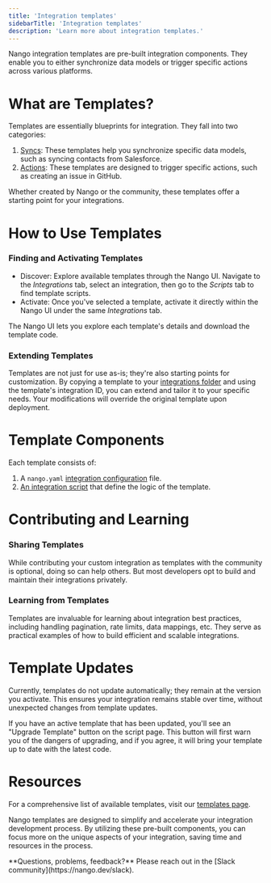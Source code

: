 ```yaml
---
title: 'Integration templates'
sidebarTitle: 'Integration templates'
description: 'Learn more about integration templates.'
---
```


Nango integration templates are pre-built integration components. They enable you to either synchronize data models or trigger specific actions across various platforms.

# What are Templates?

Templates are essentially blueprints for integration. They fall into two categories:

1. [Syncs](/understand/concepts/syncs): These templates help you synchronize specific data models, such as syncing contacts from Salesforce.
2. [Actions](/understand/concepts/actions): These templates are designed to trigger specific actions, such as creating an issue in GitHub.

Whether created by Nango or the community, these templates offer a starting point for your integrations.

# How to Use Templates

### Finding and Activating Templates

- Discover: Explore available templates through the Nango UI. Navigate to the _Integrations_ tab, select an integration, then go to the _Scripts_ tab to find template scripts.
- Activate: Once you've selected a template, activate it directly within the Nango UI under the same _Integrations_ tab.

The Nango UI lets you explore each template's details and download the template code.

### Extending Templates

Templates are not just for use as-is; they're also starting points for customization. By copying a template to your [integrations folder](/understand/concepts/scripts#integration-folder) and using the template's integration ID, you can extend and tailor it to your specific needs. Your modifications will override the original template upon deployment.

# Template Components

Each template consists of:
1. A `nango.yaml` [integration configuration](/understand/concepts/scripts#integration-configuration) file.
2. [An integration script](/understand/concepts/scripts#overview) that define the logic of the template.

# Contributing and Learning

### Sharing Templates
While contributing your custom integration as templates with the community is optional, doing so can help others. But most developers opt to build and maintain their integrations privately.

### Learning from Templates
Templates are invaluable for learning about integration best practices, including handling pagination, rate limits, data mappings, etc. They serve as practical examples of how to build efficient and scalable integrations.

# Template Updates

Currently, templates do not update automatically; they remain at the version you activate. This ensures your integration remains stable over time, without unexpected changes from template updates.

If you have an active template that has been updated, you'll see an "Upgrade Template" button on the script page. This button will first warn you of the dangers of upgrading, and if you agree, it will bring your template up to date with the latest code.

# Resources

For a comprehensive list of available templates, visit our [templates page](/integrations/integration-templates).

Nango templates are designed to simplify and accelerate your integration development process. By utilizing these pre-built components, you can focus more on the unique aspects of your integration, saving time and resources in the process.

<Tip>
**Questions, problems, feedback?** Please reach out in the [Slack community](https://nango.dev/slack).
</Tip>
